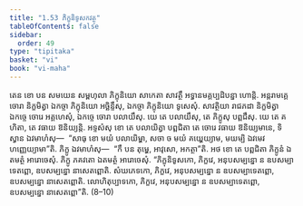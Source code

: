 ```yaml
---
title: "1.53 ភិក្ខុនិទូសកវត្ថុ"
tableOfContents: false
sidebar:
  order: 49
type: "tipitaka"
basket: "vi"
book: "vi-maha"
---
```



<DynamicBreadcrumb />

<Division number="115" book="vi-maha">

<Paragraph number="489" book="vi-maha">
តេន ខោ បន សមយេន សម្ពហុលា ភិក្ខុនិយោ សាកេតា សាវត្ថឹ អទ្ធានមគ្គប្បដិបន្នា ហោន្តិ. អន្តរាមគ្គេ ចោរា និក្ខមិត្វា ឯកច្ចា ភិក្ខុនិយោ អច្ឆិន្ទឹសុ, ឯកច្ចា ភិក្ខុនិយោ ទូសេសុំ. សាវត្ថិយា រាជភដា និក្ខមិត្វា ឯកច្ចេ ចោរេ អគ្គហេសុំ, ឯកច្ចេ ចោរា បលាយឹសុ. យេ តេ បលាយឹសុ, តេ ភិក្ខូសុ បព្ពជឹសុ. យេ តេ គហិតា, តេ វធាយ ឱនិយ្យន្តិ. អទ្ទសំសុ ខោ តេ បលាយិត្វា បព្ពជិតា តេ ចោរេ វធាយ ឱនិយ្យមានេ, ទិស្វាន ឯវមាហំសុ—  “សាធុ ខោ មយំ បលាយិម្ហា, សចា ច មយំ គយ្ហេយ្យាម, មយម្បិ ឯវមេវ ហញ្ញេយ្យាមា”តិ. ភិក្ខូ ឯវមាហំសុ—  “កឹ បន តុម្ហេ, អាវុសោ, អកត្ថា”តិ. អថ ខោ តេ បព្ពជិតា ភិក្ខូនំ ឯតមត្ថំ អារោចេសុំ. ភិក្ខូ ភគវតោ ឯតមត្ថំ អារោចេសុំ. “ភិក្ខុនិទូសកោ, ភិក្ខវេ, អនុបសម្បន្នោ ន ឧបសម្បាទេតព្ពោ, ឧបសម្បន្នោ នាសេតព្ពោតិ. សំឃភេទកោ, ភិក្ខវេ, អនុបសម្បន្នោ ន ឧបសម្បាទេតព្ពោ, ឧបសម្បន្នោ នាសេតព្ពោតិ. លោហិតុប្បាទកោ, ភិក្ខវេ, អនុបសម្បន្នោ ន ឧបសម្បាទេតព្ពោ, ឧបសម្បន្នោ នាសេតព្ពោ”តិ. (8–10)
</Paragraph>
</Division>